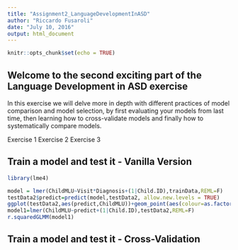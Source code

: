 ```yaml
---
title: "Assignment2_LanguageDevelopmentInASD"
author: "Riccardo Fusaroli"
date: "July 10, 2016"
output: html_document
---
```


```r
knitr::opts_chunk$set(echo = TRUE)
```

## Welcome to the second exciting part of the Language Development in ASD exercise

In this exercise we will delve more in depth with different practices of model comparison and model selection, by first evaluating your models from last time, then learning how to cross-validate models and finally how to systematically compare models.

Exercise 1
Exercise 2
Exercise 3


## Train a model and test it - Vanilla Version

```r
library(lme4)

model = lmer(ChildMLU~Visit*Diagnosis+(1|Child.ID),trainData,REML=F)
testData2$predict=predict(model,testData2, allow.new.levels = TRUE)
ggplot(testData2,aes(predict,ChildMLU))+geom_point(aes(colour=as.factor(Child.ID)))
model1=lmer(ChildMLU~predict+(1|Child.ID),testData2,REML=F)
r.squaredGLMM(model1)

```

## Train a model and test it - Cross-Validation

```r

```